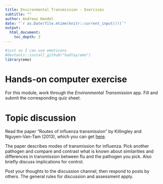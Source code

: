 ```yaml
---
title: Environmental Transmission - Exercises 
subtitle: ""
author: Andreas Handel
date: "`r as.Date(file.mtime(knitr::current_input()))`"
output: 
  html_document:
    toc_depth: 3
---
```



```r
#just so I can use emoticons
#devtools::install_github("hadley/emo")
library(emo)
```

# Hands-on computer exercise

For this module, work through the _Environmental Transmission_ app. Fill and submit the corresponding quiz sheet.



# Topic discussion 

Read the paper "Routes of influenza transmission" by Killingley and Nguyen-Van-Tam (2013), which you can get [here](./media/killingley13iorv.pdf).

The paper describes modes of transmission for influenza. Pick another pathogen and compare and contrast what is known about similarities and differences in transmission between flu and the pathogen you pick. Also briefly discuss implications for control.

Post your thoughts to the discussion channel, then respond to posts by others. The general rules for discussion and assessment apply.



